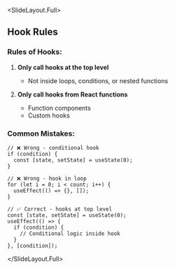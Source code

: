 
<SlideLayout.Full>
## Hook Rules

### Rules of Hooks:
1. **Only call hooks at the top level**
   - Not inside loops, conditions, or nested functions
   
2. **Only call hooks from React functions**
   - Function components
   - Custom hooks

### Common Mistakes:
```tsx
// ❌ Wrong - conditional hook
if (condition) {
  const [state, setState] = useState(0);
}

// ❌ Wrong - hook in loop
for (let i = 0; i < count; i++) {
  useEffect(() => {}, []);
}

// ✅ Correct - hooks at top level
const [state, setState] = useState(0);
useEffect(() => {
  if (condition) {
    // Conditional logic inside hook
  }
}, [condition]);
```

</SlideLayout.Full>